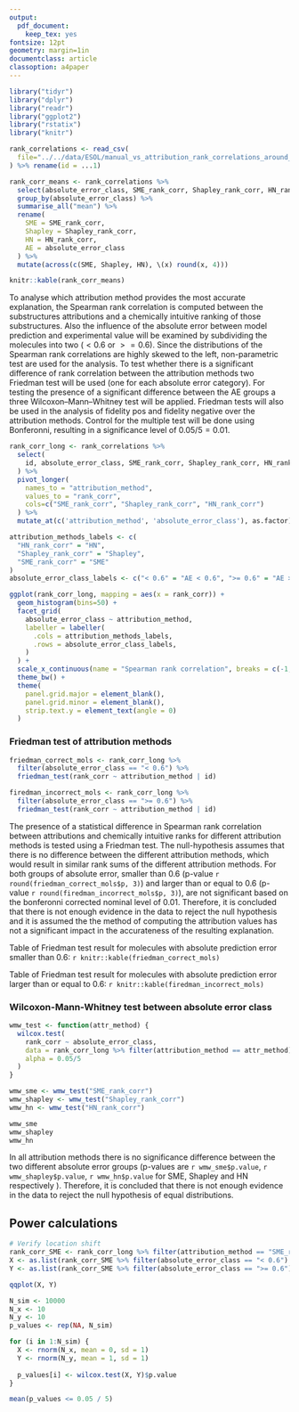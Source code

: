 ```yaml
---
output: 
  pdf_document:
    keep_tex: yes
fontsize: 12pt
geometry: margin=1in
documentclass: article
classoption: a4paper
---
```


```r
library("tidyr")
library("dplyr")
library("readr")
library("ggplot2")
library("rstatix")
library("knitr")
```


```r
rank_correlations <- read_csv(
  file="../../data/ESOL/manual_vs_attribution_rank_correlations_around_mean.csv"
) %>% rename(id = ...1)
```

```r
rank_corr_means <- rank_correlations %>%
  select(absolute_error_class, SME_rank_corr, Shapley_rank_corr, HN_rank_corr) %>%
  group_by(absolute_error_class) %>%
  summarise_all("mean") %>%
  rename(
    SME = SME_rank_corr, 
    Shapley = Shapley_rank_corr, 
    HN = HN_rank_corr, 
    AE = absolute_error_class
  ) %>%
  mutate(across(c(SME, Shapley, HN), \(x) round(x, 4)))

knitr::kable(rank_corr_means)
```

To analyse which attribution method provides the most accurate explanation, the 
Spearman rank correlation is computed between the substructures attributions and 
a chemically intuitive ranking of those substructures. Also the influence of the 
absolute error between model prediction and experimental value will be examined 
by subdividing the molecules into two $(<0.6$ or $>=0.6)$. Since the distributions
of the Spearman rank correlations are highly skewed to the left, non-parametric 
test are used for the analysis. To test whether there is a significant difference 
of rank correlation between the attribution methods two Friedman test will be used
(one for each absolute error category). For testing the presence of a significant
difference between the AE groups a three Wilcoxon–Mann–Whitney test will be applied.
Friedman tests will also be used in the analysis of fidelity pos and fidelity 
negative over the attribution methods. Control for the multiple test will be done 
using Bonferonni, resulting in a significance level of $0.05/5 = 0.01$.

```r
rank_corr_long <- rank_correlations %>% 
  select(
    id, absolute_error_class, SME_rank_corr, Shapley_rank_corr, HN_rank_corr
  ) %>%
  pivot_longer(
    names_to = "attribution_method", 
    values_to = "rank_corr", 
    cols=c("SME_rank_corr", "Shapley_rank_corr", "HN_rank_corr")
  ) %>% 
  mutate_at(c('attribution_method', 'absolute_error_class'), as.factor)

attribution_methods_labels <- c(
  "HN_rank_corr" = "HN", 
  "Shapley_rank_corr" = "Shapley", 
  "SME_rank_corr" = "SME"
)
absolute_error_class_labels <- c("< 0.6" = "AE < 0.6", ">= 0.6" = "AE >= 0.6")

ggplot(rank_corr_long, mapping = aes(x = rank_corr)) +
  geom_histogram(bins=50) +
  facet_grid(
    absolute_error_class ~ attribution_method,
    labeller = labeller(
      .cols = attribution_methods_labels,
      .rows = absolute_error_class_labels,
    )
  ) +
  scale_x_continuous(name = "Spearman rank correlation", breaks = c(-1, 0, 1)) + 
  theme_bw() + 
  theme(
    panel.grid.major = element_blank(),
    panel.grid.minor = element_blank(),
    strip.text.y = element_text(angle = 0)
  )

```

\newpage

### Friedman test of attribution methods


```r
friedman_correct_mols <- rank_corr_long %>% 
  filter(absolute_error_class == "< 0.6") %>% 
  friedman_test(rank_corr ~ attribution_method | id)
```


```r
firedman_incorrect_mols <- rank_corr_long %>% 
  filter(absolute_error_class == ">= 0.6") %>% 
  friedman_test(rank_corr ~ attribution_method | id)
```

The presence of a statistical difference in Spearman rank correlation 
between attributions and chemically intuitive ranks for different attribution
methods is tested using a Friedman test. The null-hypothesis assumes that there 
is no difference between the different attribution methods, which would result 
in similar rank sums of the different attribution methods. For both groups of 
absolute error, smaller than $0.6$ (p-value `r round(friedman_correct_mols$p, 3)`) and 
larger than or equal to $0.6$ (p-value `r round(firedman_incorrect_mols$p, 3)`), are not 
significant based on the bonferonni corrected nominal level of $0.01$. Therefore, 
it is concluded that there is not enough evidence in the data to reject the null 
hypothesis and it is assumed the the method of computing the attribution values 
has not a significant impact in the accurateness of the resulting explanation.

Table of Friedman test result for molecules with absolute prediction error smaller 
than $0.6$: `r knitr::kable(friedman_correct_mols)`

Table of Friedman test result for molecules with absolute prediction error larger 
than or equal to $0.6$: `r knitr::kable(firedman_incorrect_mols)`


### Wilcoxon-Mann-Whitney test between absolute error class

```r
wmw_test <- function(attr_method) {
  wilcox.test(
    rank_corr ~ absolute_error_class, 
    data = rank_corr_long %>% filter(attribution_method == attr_method),
    alpha = 0.05/5
  )
}

wmw_sme <- wmw_test("SME_rank_corr")
wmw_shapley <- wmw_test("Shapley_rank_corr")
wmw_hn <- wmw_test("HN_rank_corr")

wmw_sme
wmw_shapley
wmw_hn
```

In all attribution methods there is no significance difference between the two 
different absolute error groups (p-values are `r wmw_sme$p.value`, 
`r wmw_shapley$p.value`, `r wmw_hn$p.value` for SME, Shapley and HN respectively
). Therefore, it is concluded that there is not enough evidence in the data to 
reject the null hypothesis of equal distributions. 

## Power calculations

```r
# Verify location shift
rank_corr_SME <- rank_corr_long %>% filter(attribution_method == "SME_rank_corr")
X <- as.list(rank_corr_SME %>% filter(absolute_error_class == "< 0.6") %>% select(rank_corr))$rank_corr
Y <- as.list(rank_corr_SME %>% filter(absolute_error_class == ">= 0.6") %>% select(rank_corr))$rank_corr

qqplot(X, Y)
```

```r
N_sim <- 10000
N_x <- 10
N_y <- 10
p_values <- rep(NA, N_sim)

for (i in 1:N_sim) {
  X <- rnorm(N_x, mean = 0, sd = 1)
  Y <- rnorm(N_y, mean = 1, sd = 1)
  
  p_values[i] <- wilcox.test(X, Y)$p.value
}

mean(p_values <= 0.05 / 5)

```




























































